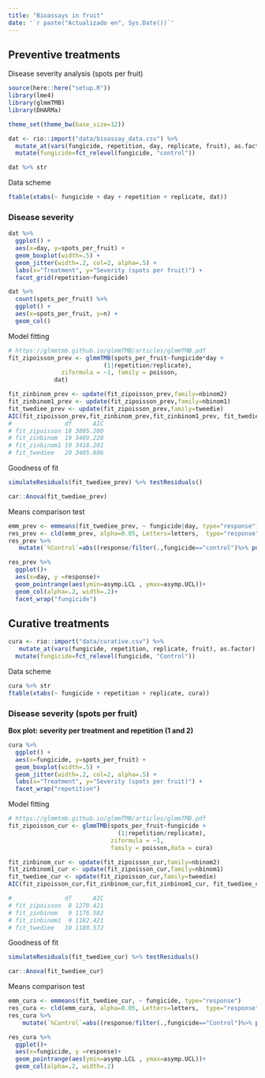 ```yaml
---
title: "Bioassays in fruit"
date: '`r paste("Actualizado en", Sys.Date())`'
---
```


## Preventive treatments

Disease severity analysis (spots per fruit) 

```r
source(here::here("setup.R"))
library(lme4)
library(glmmTMB)
library(DHARMa)

theme_set(theme_bw(base_size=12))
```


```r
dat <- rio::import("data/bioassay_data.csv") %>%
  mutate_at(vars(fungicide, repetition, day, replicate, fruit), as.factor) %>% 
  mutate(fungicide=fct_relevel(fungicide, "control"))
```


```r
dat %>% str
```

Data scheme

```r
ftable(xtabs(~ fungicide + day + repetition + replicate, dat))
```

### Disease severity 

```r
dat %>% 
  ggplot() + 
  aes(x=day, y=spots_per_fruit) + 
  geom_boxplot(width=.5) + 
  geom_jitter(width=.2, col=2, alpha=.5) + 
  labs(x="Treatment", y="Severity (spots per fruit)") + 
  facet_grid(repetition~fungicide)
```

```r
dat %>% 
  count(spots_per_fruit) %>% 
  ggplot() + 
  aes(x=spots_per_fruit, y=n) + 
  geom_col()
```

Model fitting

```r
# https://glmmtmb.github.io/glmmTMB/articles/glmmTMB.pdf
fit_zipoisson_prev <- glmmTMB(spots_per_fruit~fungicide*day +
                           (1|repetition/replicate),
               ziformula = ~1, family = poisson,
             dat)
```

```r
fit_zinbinom_prev <- update(fit_zipoisson_prev,family=nbinom2)
fit_zinbinom1_prev <- update(fit_zipoisson_prev,family=nbinom1)
fit_twediee_prev <- update(fit_zipoisson_prev,family=tweedie)
AIC(fit_zipoisson_prev,fit_zinbinom_prev,fit_zinbinom1_prev, fit_twediee_prev)
#               df      AIC
# fit_zipoisson 18 3895.200
# fit_zinbinom  19 3489.228
# fit_zinbinom1 19 3418.201
# fit_twediee   20 3405.606
```

Goodness of fit

```r
simulateResiduals(fit_twediee_prev) %>% testResiduals()
```

```r
car::Anova(fit_twediee_prev)
```

Means comparison test

```r
emm_prev <- emmeans(fit_twediee_prev, ~ fungicide|day, type="response") 
res_prev <- cld(emm_prev, alpha=0.05, Letters=letters,  type="response")
res_prev %>% 
   mutate(`%Control`=abs((response/filter(.,fungicide=="control")%>% pull(response)-1)*100)) 

res_prev %>% 
  ggplot()+
  aes(x=day, y =response)+
  geom_pointrange(aes(ymin=asymp.LCL , ymax=asymp.UCL))+
  geom_col(alpha=.2, width=.2)+
  facet_wrap("fungicide")
```

## Curative treatments

```r
cura <- rio::import("data/curative.csv") %>% 
   mutate_at(vars(fungicide, repetition, replicate, fruit), as.factor) %>% 
  mutate(fungicide=fct_relevel(fungicide, "Control")) 
```

Data scheme

```r
cura %>% str
ftable(xtabs(~ fungicide + repetition + replicate, cura))
```

### Disease severity (spots per fruit) 

**Box plot: severity per treatment and repetition (1 and 2)**
```r
cura %>% 
  ggplot() + 
  aes(x=fungicide, y=spots_per_fruit) + 
  geom_boxplot(width=.5) + 
  geom_jitter(width=.2, col=2, alpha=.5) + 
  labs(x="Treatment", y="Severity (spots per fruit)") + 
  facet_wrap("repetition")
```

Model fitting

```r
# https://glmmtmb.github.io/glmmTMB/articles/glmmTMB.pdf
fit_zipoisson_cur <- glmmTMB(spots_per_fruit~fungicide +
                               (1|repetition/replicate),
                             ziformula = ~1, 
                             family = poisson,data = cura)
```

```r
fit_zinbinom_cur <- update(fit_zipoisson_cur,family=nbinom2)
fit_zinbinom1_cur <- update(fit_zipoisson_cur,family=nbinom1)
fit_twediee_cur <- update(fit_zipoisson_cur,family=tweedie)
AIC(fit_zipoisson_cur,fit_zinbinom_cur,fit_zinbinom1_cur, fit_twediee_cur)

#               df      AIC
# fit_zipoisson  8 1270.421
# fit_zinbinom   9 1176.582
# fit_zinbinom1  9 1182.421
# fit_twediee   10 1180.572
```

Goodness of fit

```r
simulateResiduals(fit_twediee_cur) %>% testResiduals()
```

```r
car::Anova(fit_twediee_cur)
```

Means comparison test

```r
emm_cura <- emmeans(fit_twediee_cur, ~ fungicide, type="response") 
res_cura <- cld(emm_cura, alpha=0.05, Letters=letters,  type="response")
res_cura %>% 
    mutate(`%Control`=abs((response/filter(.,fungicide=="Control")%>% pull(response)-1)*100)) 

res_cura %>% 
  ggplot()+
  aes(x=fungicide, y =response)+
  geom_pointrange(aes(ymin=asymp.LCL , ymax=asymp.UCL))+
  geom_col(alpha=.2, width=.2)
```
